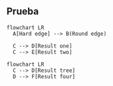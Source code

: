 

## Prueba
```mermaid


flowchart LR
  A[Hard edge] --> B(Round edge)

  C --> D[Result one]
  C --> E[Result two]
```

```mermaid
flowchart LR 
  C --> D[Result tree]
  D --> F[Result four]
```